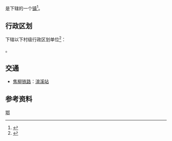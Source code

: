 {{中国乡级行政区|42/05/82/103/000}}

'''{{PAGENAMEBASE}}'''是{{PRC admin/fullname|42/05/82/103/000|3}}下辖的一个[[行政建制镇|镇]]<ref>{{PRC admin/ref sgc|{{PRC admin/parent|42/05/82/103/000}}}}</ref>。

== 行政区划 ==
{{PAGENAMEBASE}}下辖以下村级行政区划单位<ref>{{PRC admin/ref sgc|42/05/82/103/000}}</ref>：

{{PRC admin/children|42/05/82/103/000}}。

== 交通 ==
* {{rint|cn|rail}}[[焦柳铁路|焦柳铁路]]：[[淯溪站|淯溪站]]

== 参考资料 ==
{{reflist}}

{{PRC admin/navcat|42/05/82/103/000}}
{{中国历史文化名镇}}
[[Category:中国历史文化名镇|鄂]]
